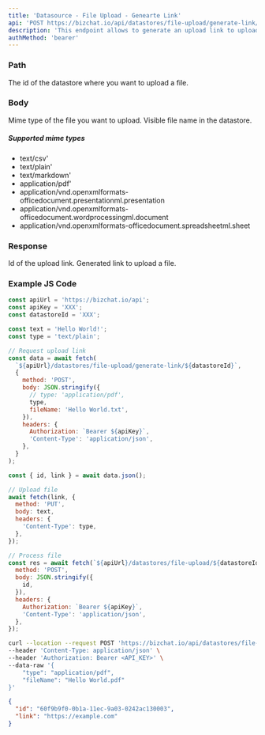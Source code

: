 ```yaml
---
title: 'Datasource - File Upload - Genearte Link'
api: 'POST https://bizchat.io/api/datastores/file-upload/generate-link/{datastoreId}'
description: 'This endpoint allows to generate an upload link to upload a file to a datastore.'
authMethod: 'bearer'
---
```


### Path

<ParamField path="datastoreId" type="string" required>
  The id of the datastore where you want to upload a file.
</ParamField>

### Body

<ParamField body="type" type="string" required>
  Mime type of the file you want to upload.
</ParamField>

<ParamField body="fileName" type="string">
  Visible file name in the datastore.
</ParamField>

##### Supported mime types

- text/csv'
- text/plain'
- text/markdown'
- application/pdf'
- application/vnd.openxmlformats-officedocument.presentationml.presentation
- application/vnd.openxmlformats-officedocument.wordprocessingml.document
- application/vnd.openxmlformats-officedocument.spreadsheetml.sheet

### Response

<ResponseField name="id" type="string">
  Id of the upload link.
</ResponseField>
<ResponseField name="link" type="string">
  Generated link to upload a file.
</ResponseField>

### Example JS Code

```js
const apiUrl = 'https://bizchat.io/api';
const apiKey = 'XXX';
const datastoreId = 'XXX';

const text = 'Hello World!';
const type = 'text/plain';

// Request upload link
const data = await fetch(
  `${apiUrl}/datastores/file-upload/generate-link/${datastoreId}`,
  {
    method: 'POST',
    body: JSON.stringify({
      // type: 'application/pdf',
      type,
      fileName: 'Hello World.txt',
    }),
    headers: {
      Authorization: `Bearer ${apiKey}`,
      'Content-Type': 'application/json',
    },
  }
);

const { id, link } = await data.json();

// Upload file
await fetch(link, {
  method: 'PUT',
  body: text,
  headers: {
    'Content-Type': type,
  },
});

// Process file
const res = await fetch(`${apiUrl}/datastores/file-upload/${datastoreId}`, {
  method: 'POST',
  body: JSON.stringify({
    id,
  }),
  headers: {
    Authorization: `Bearer ${apiKey}`,
    'Content-Type': 'application/json',
  },
});
```

<RequestExample>

```bash Example Request
curl --location --request POST 'https://bizchat.io/api/datastores/file-upload/generate-link/<datastoreId>' \
--header 'Content-Type: application/json' \
--header 'Authorization: Bearer <API_KEY>' \
--data-raw '{
    "type": "application/pdf",
    "fileName": "Hello World.pdf"
}'
```

</RequestExample>

<ResponseExample>

```json Response
{
  "id": "60f9b9f0-0b1a-11ec-9a03-0242ac130003",
  "link": "https://example.com"
}
```

</ResponseExample>
